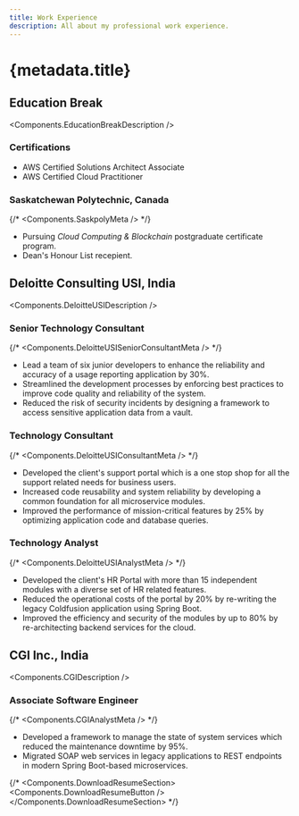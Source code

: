 ```yaml
---
title: Work Experience
description: All about my professional work experience.
---
```



# {metadata.title}

## Education Break

<Components.EducationBreakDescription />

### Certifications

- AWS Certified Solutions Architect Associate
- AWS Certified Cloud Practitioner

### Saskatchewan Polytechnic, Canada

{/* <Components.SaskpolyMeta /> */}

- Pursuing _Cloud Computing & Blockchain_ postgraduate certificate program.
- Dean's Honour List recepient.

## Deloitte Consulting USI, India

<Components.DeloitteUSIDescription />

### Senior Technology Consultant

{/* <Components.DeloitteUSISeniorConsultantMeta /> */}

- Lead a team of six junior developers to enhance the reliability and accuracy of a usage reporting application by 30%.
- Streamlined the development processes by enforcing best practices to improve code quality and reliability of the system.
- Reduced the risk of security incidents by designing a framework to access sensitive application data from a vault.

### Technology Consultant

{/* <Components.DeloitteUSIConsultantMeta /> */}

- Developed the client's support portal which is a one stop shop for all the support related needs for business users.
- Increased code reusability and system reliability by developing a common foundation for all microservice modules.
- Improved the performance of mission-critical features by 25% by optimizing application code and database queries.

### Technology Analyst

{/* <Components.DeloitteUSIAnalystMeta /> */}

- Developed the client's HR Portal with more than 15 independent modules with a diverse set of HR related features.
- Reduced the operational costs of the portal by 20% by re-writing the legacy Coldfusion application using Spring Boot.
- Improved the efficiency and security of the modules by up to 80% by re-architecting backend services for the cloud.

## CGI Inc., India

<Components.CGIDescription />

### Associate Software Engineer

{/* <Components.CGIAnalystMeta /> */}

- Developed a framework to manage the state of system services which reduced the maintenance downtime by 95%.
- Migrated SOAP web services in legacy applications to REST endpoints in modern Spring Boot-based microservices.

{/* <Components.DownloadResumeSection><Components.DownloadResumeButton /></Components.DownloadResumeSection> */}
